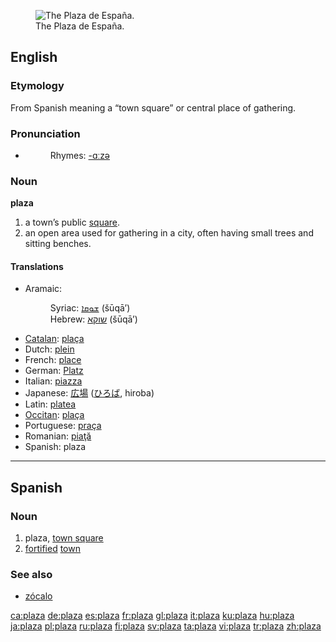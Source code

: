 {{see|plaża}}
[[Image:Plaza de España.jpg|thumb|right|The Plaza de España.]]
==English==

===Etymology===
From Spanish meaning a “town square” or central place of gathering.

===Pronunciation===
* {{audio|en-us-plaza.ogg|Audio (US)}}
*: Rhymes: [[Rhymes:English:-ɑːzə|-ɑːzə]]

===Noun===
'''plaza'''

# a town’s public [[square]].
# an open area used for gathering in a city, often having small trees and sitting benches.

====Translations====
* Aramaic:
*: Syriac: [[ܫܘܩܐ]] (šūqā’) {{m}}
*: Hebrew: [[שוקא]] (šūqā’) {{m}}
* [[Catalan]]: [[plaça]]
* Dutch: [[plein]] {{n}}
* French: [[place]]
* German: [[Platz]] {{m}}
* Italian: [[piazza]]
* Japanese: [[広場]] ([[ひろば]], hiroba)
* Latin: [[platea]]
* [[Occitan]]: [[plaça]]
* Portuguese: [[praça]]
* Romanian: [[piaţă]]
* Spanish: plaza

----

==Spanish==

===Noun===
{{es-noun-f}}

# plaza, [[town square]]
# [[fortified]] [[town]]

===See also===
* [[zócalo]]

[[ca:plaza]]
[[de:plaza]]
[[es:plaza]]
[[fr:plaza]]
[[gl:plaza]]
[[it:plaza]]
[[ku:plaza]]
[[hu:plaza]]
[[ja:plaza]]
[[pl:plaza]]
[[ru:plaza]]
[[fi:plaza]]
[[sv:plaza]]
[[ta:plaza]]
[[vi:plaza]]
[[tr:plaza]]
[[zh:plaza]]